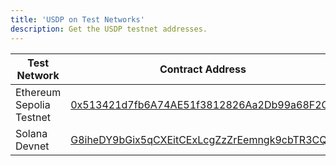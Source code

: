 ```yaml
---
title: 'USDP on Test Networks'
description: Get the USDP testnet addresses.
---
```




<TestnetCaution />

| Test Network | Contract Address |
| --- | --- |
| Ethereum Sepolia Testnet | [0x513421d7fb6A74AE51f3812826Aa2Db99a68F2C9](https://sepolia.etherscan.io/token/0x513421d7fb6A74AE51f3812826Aa2Db99a68F2C9) |
| Solana Devnet | [G8iheDY9bGix5qCXEitCExLcgZzZrEemngk9cbTR3CQs](https://explorer.solana.com/address/G8iheDY9bGix5qCXEitCExLcgZzZrEemngk9cbTR3CQs?cluster=devnet) |
